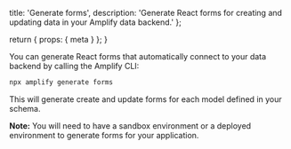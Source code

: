
  title: 'Generate forms',
  description:
    'Generate React forms for creating and updating data in your Amplify data backend.'
};

  return {
    props: {
      meta
    }
  };
}

You can generate React forms that automatically connect to your data backend by calling the Amplify CLI:

```bash
npx amplify generate forms
```

This will generate create and update forms for each model defined in your schema.

<Callout>

**Note:** You will need to have a sandbox environment or a deployed environment to generate forms for your application.

</Callout>
